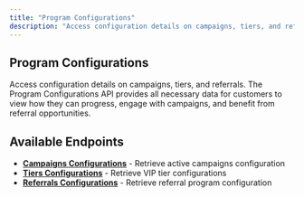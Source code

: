 ```yaml
---
title: "Program Configurations"
description: "Access configuration details on campaigns, tiers, and referrals."
---
```


## Program Configurations

Access configuration details on campaigns, tiers, and referrals. The Program Configurations API provides all necessary data for customers to view how they can progress, engage with campaigns, and benefit from referral opportunities.

## Available Endpoints

- **[Campaigns Configurations](/api-reference/configurations/program-configurations/campaigns-configurations)** - Retrieve active campaigns configuration
- **[Tiers Configurations](/api-reference/configurations/program-configurations/tiers-configurations)** - Retrieve VIP tier configurations
- **[Referrals Configurations](/api-reference/configurations/program-configurations/referrals-configurations)** - Retrieve referral program configuration
